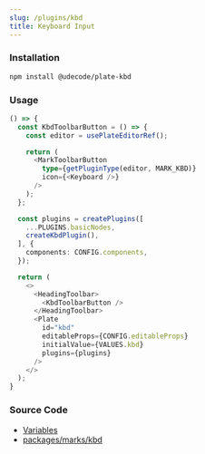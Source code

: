 ```yaml
---
slug: /plugins/kbd
title: Keyboard Input
---
```


### Installation

```bash npm2yarn
npm install @udecode/plate-kbd
```

### Usage

```ts live
() => {
  const KbdToolbarButton = () => {
    const editor = usePlateEditorRef();

    return (
      <MarkToolbarButton
        type={getPluginType(editor, MARK_KBD)}
        icon={<Keyboard />}
      />
    );
  };

  const plugins = createPlugins([
    ...PLUGINS.basicNodes,
    createKbdPlugin(),
  ], {
    components: CONFIG.components,
  });

  return (
    <>
      <HeadingToolbar>
        <KbdToolbarButton />
      </HeadingToolbar>
      <Plate
        id="kbd"
        editableProps={CONFIG.editableProps}
        initialValue={VALUES.kbd}
        plugins={plugins}
      />
    </>
  );
}
```

### Source Code

- [Variables](https://github.com/udecode/plate/blob/main/docs/src/live/live.tsx)
- [packages/marks/kbd](https://github.com/udecode/plate/tree/main/packages/marks/kbd/src)
